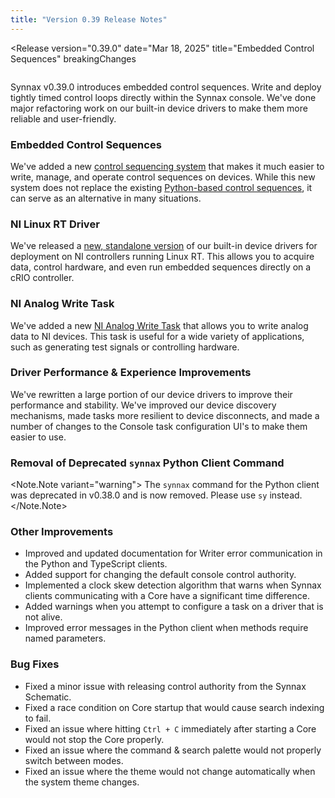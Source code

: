 ```yaml
---
title: "Version 0.39 Release Notes"
---
```



<Release
    version="0.39.0"
    date="Mar 18, 2025"
    title="Embedded Control Sequences"
    breakingChanges
>
<Diagram style="height: 300px" preview>
  <Image
    client:only="react"
    id="control/embedded/thumbnail"
    themed={false}
  />
</Diagram>

Synnax v0.39.0 introduces embedded control sequences. Write and deploy tightly timed
control loops directly within the Synnax console. We've done major refactoring work on
our built-in device drivers to make them more reliable and user-friendly.

### Embedded Control Sequences

We've added a new [control sequencing system](/reference/control/embedded) that makes it
much easier to write, manage, and operate control sequences on devices. While this new
system does not replace the existing
[Python-based control sequences](/reference/control/python), it can serve as an
alternative in many situations.

### NI Linux RT Driver

We've released a [new, standalone version](/reference/device-drivers/standalone) of our
built-in device drivers for deployment on NI controllers running Linux RT. This allows
you to acquire data, control hardware, and even run embedded sequences directly on a
cRIO controller.

### NI Analog Write Task

We've added a new [NI Analog Write Task](/reference/device-drivers/ni/analog-write-task)
that allows you to write analog data to NI devices. This task is useful for a wide
variety of applications, such as generating test signals or controlling hardware.

### Driver Performance & Experience Improvements

We've rewritten a large portion of our device drivers to improve their performance and
stability. We've improved our device discovery mechanisms, made tasks more resilient to
device disconnects, and made a number of changes to the Console task configuration UI's
to make them easier to use.

### Removal of Deprecated `synnax` Python Client Command

<Note.Note variant="warning">
  The `synnax` command for the Python client was deprecated in v0.38.0 and is now
  removed. Please use `sy` instead.
</Note.Note>

### Other Improvements

- Improved and updated documentation for Writer error communication in the Python and
  TypeScript clients.
- Added support for changing the default console control authority.
- Implemented a clock skew detection algorithm that warns when Synnax clients
  communicating with a Core have a significant time difference.
- Added warnings when you attempt to configure a task on a driver that is not alive.
- Improved error messages in the Python client when methods require named parameters.

### Bug Fixes

- Fixed a minor issue with releasing control authority from the Synnax Schematic.
- Fixed a race condition on Core startup that would cause search indexing to fail.
- Fixed an issue where hitting `Ctrl + C` immediately after starting a Core would not
  stop the Core properly.
- Fixed an issue where the command & search palette would not properly switch between
  modes.
- Fixed an issue where the theme would not change automatically when the system theme
  changes.

</Release>
